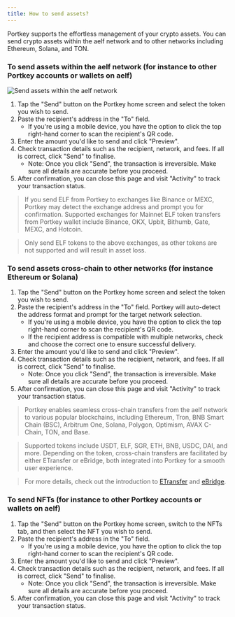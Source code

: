 ```yaml
---
title: How to send assets?
---
```


Portkey supports the effortless management of your crypto assets. You can send crypto assets within the aelf network and to other networks including Ethereum, Solana, and TON.

### To send assets within the aelf network (for instance to other Portkey accounts or wallets on aelf)

![](</img/token send (same chain).png> "Send assets within the aelf network")

1. Tap the "Send" button on the Portkey home screen and select the token you wish to send.
2. Paste the recipient's address in the "To" field.
   * If you're using a mobile device, you have the option to click the top right-hand corner to scan the recipient's QR code.
3. Enter the amount you'd like to send and click "Preview".
4. Check transaction details such as the recipient, network, and fees. If all is correct, click "Send" to finalise.
   * Note: Once you click "Send", the transaction is irreversible. Make sure all details are accurate before you proceed.
5. After confirmation, you can close this page and visit "Activity" to track your transaction status.

> If you send ELF from Portkey to exchanges like Binance or MEXC, Portkey may detect the exchange address and prompt you for confirmation. Supported exchanges for Mainnet ELF token transfers from Portkey wallet include Binance, OKX, Upbit, Bithumb, Gate, MEXC, and Hotcoin.

> Only send ELF tokens to the above exchanges, as other tokens are not supported and will result in asset loss.

### To send assets cross-chain to other networks (for instance Ethereum or Solana)

1. Tap the "Send" button on the Portkey home screen and select the token you wish to send.
2. Paste the recipient's address in the "To" field. Portkey will auto-detect the address format and prompt for the target network selection.
   * If you're using a mobile device, you have the option to click the top right-hand corner to scan the recipient's QR code.
   * If the recipient address is compatible with multiple networks, check and choose the correct one to ensure successful delivery.
3. Enter the amount you'd like to send and click "Preview".
4. Check transaction details such as the recipient, network, and fees. If all is correct, click "Send" to finalise.
   * Note: Once you click "Send", the transaction is irreversible. Make sure all details are accurate before you proceed.
5. After confirmation, you can close this page and visit "Activity" to track your transaction status.

> Portkey enables seamless cross-chain transfers from the aelf network to various popular blockchains, including Ethereum, Tron, BNB Smart Chain (BSC), Arbitrum One, Solana, Polygon, Optimism, AVAX C-Chain, TON, and Base.

> Supported tokens include USDT, ELF, SGR, ETH, BNB, USDC, DAI, and more. Depending on the token, cross-chain transfers are facilitated by either ETransfer or eBridge, both integrated into Portkey for a smooth user experience.

> For more details, check out the introduction to [ETransfer](/docs/What-is-ETransfer-and-how-does-it-facilitate-cross-chain-transfers-in-Portkey "") and [eBridge](/docs/What-is-eBridge-and-how-does-it-facilitate-cross-chain-transfers-in-Portkey "").

### To send NFTs (for instance to other Portkey accounts or wallets on aelf)

1. Tap the "Send" button on the Portkey home screen, switch to the NFTs tab, and then select the NFT you wish to send.
2. Paste the recipient's address in the "To" field.
   * If you're using a mobile device, you have the option to click the top right-hand corner to scan the recipient's QR code.
3. Enter the amount you'd like to send and click "Preview".
4. Check transaction details such as the recipient, network, and fees. If all is correct, click "Send" to finalise.
   * Note: Once you click "Send", the transaction is irreversible. Make sure all details are accurate before you proceed.
5. After confirmation, you can close this page and visit "Activity" to track your transaction status.
